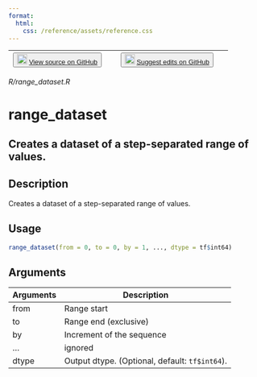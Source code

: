 ```yaml
---
format:
  html:
    css: /reference/assets/reference.css
---
```


| <button class="button"> ![](/reference/assets/GitHub-Mark-32px.png){width="20"} [View source on GitHub](https://github.com/rstudio/tfdatasets//blob/main/R/range_dataset.R) </button> | <button class="button"> ![](/reference/assets/GitHub-Mark-32px.png){width="20"} [Suggest edits on GitHub](https://github.com/rstudio/tfdatasets//edit/main/R/range_dataset.R) </button> |
|:------------------------------:|:--------------------------------------:|

*R/range_dataset.R*

# range_dataset

## Creates a dataset of a step-separated range of values.

## Description
Creates a dataset of a step-separated range of values. 


## Usage
```r
range_dataset(from = 0, to = 0, by = 1, ..., dtype = tf$int64) 
```

## Arguments
|Arguments|Description|
|---|---|
| from | Range start |
| to | Range end (exclusive) |
| by | Increment of the sequence |
| ... | ignored |
| dtype | Output dtype. (Optional, default: `tf$int64`). |







